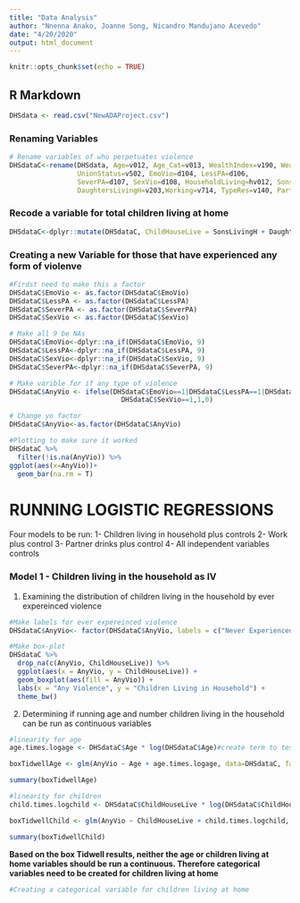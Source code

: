 ```yaml
---
title: "Data Analysis"
author: "Nnenna Anako, Joanne Song, Nicandro Mandujano Acevedo"
date: "4/20/2020"
output: html_document
---
```


```r
knitr::opts_chunk$set(echo = TRUE)
```

## R Markdown
```r
DHSdata <- read.csv("NewADAProject.csv")
```

### Renaming Variables
```r
# Rename variables of who perpetuates violence
DHSdataC<-rename(DHSdata, Age=v012, Age_Cat=v013, WealthIndex=v190, WealthScore=v191, 
                 UnionStatus=v502, EmoVio=d104, LessPA=d106, 
                 SeverPA=d107, SexVio=d108, HouseholdLiving=hv012, SonsLivingH=v202, 
                 DaughtersLivingH=v203,Working=v714, TypeRes=v140, PartDrink=d113)
```

### Recode a variable for total children living at home
```r
DHSdataC<-dplyr::mutate(DHSdataC, ChildHouseLive = SonsLivingH + DaughtersLivingH)
```

### Creating a new Variable for those that have experienced any form of violenve
```r
#Firdst need to make this a factor
DHSdataC$EmoVio <- as.factor(DHSdataC$EmoVio)
DHSdataC$LessPA <- as.factor(DHSdataC$LessPA)
DHSdataC$SeverPA <- as.factor(DHSdataC$SeverPA)
DHSdataC$SexVio <- as.factor(DHSdataC$SexVio)

# Make all 9 be NAs
DHSdataC$EmoVio<-dplyr::na_if(DHSdataC$EmoVio, 9)
DHSdataC$LessPA<-dplyr::na_if(DHSdataC$LessPA, 9)
DHSdataC$SexVio<-dplyr::na_if(DHSdataC$SexVio, 9)
DHSdataC$SeverPA<-dplyr::na_if(DHSdataC$SeverPA, 9)

# Make varible for if any type of violence
DHSdataC$AnyVio <- ifelse(DHSdataC$EmoVio==1|DHSdataC$LessPA==1|DHSdataC$SeverPA==1|
                            DHSdataC$SexVio==1,1,0)

# Change yo factor
DHSdataC$AnyVio<-as.factor(DHSdataC$AnyVio)

#Plotting to make sure it worked
DHSdataC %>% 
  filter(!is.na(AnyVio)) %>% 
ggplot(aes(x=AnyVio))+
  geom_bar(na.rm = T)
```

# RUNNING LOGISTIC REGRESSIONS
Four models to be run:
1- Children living in household plus controls
2- Work plus control
3- Partner drinks plus control
4- All independent variables controls

### Model 1 - Children living in the household as IV

1. Examining the distribution of children living in the household by ever expereinced violence
```r
#Make labels for ever expereinced violence
DHSdataC$AnyVio<- factor(DHSdataC$AnyVio, labels = c("Never Experienced", "Experienced Any"))

#Make box-plot 
DHSdataC %>%
  drop_na(c(AnyVio, ChildHouseLive)) %>%
  ggplot(aes(x = AnyVio, y = ChildHouseLive)) +
  geom_boxplot(aes(fill = AnyVio)) +
  labs(x = "Any Violence", y = "Children Living in Household") +
  theme_bw()
```

2. Determining if running age and number children living in the household can be run as continuous variables

```r
#linearity for age
age.times.logage <- DHSdataC$Age * log(DHSdataC$Age)#create term to test linearity

boxTidwellAge <- glm(AnyVio ~ Age + age.times.logage, data=DHSdataC, family="binomial") #Box Tidwell technique, test the assumption of linearity

summary(boxTidwellAge)

#linearity for children
child.times.logchild <- DHSdataC$ChildHouseLive * log(DHSdataC$ChildHouseLive)#create term to test linearity

boxTidwellChild <- glm(AnyVio ~ ChildHouseLive + child.times.logchild, data=DHSdataC, family="binomial") #Box Tidwell technique, test the assumption of linearity

summary(boxTidwellChild)
```

__Based on the box Tidwell results, neither the age or children living at home variables should be run a continuous. Therefore categorical variables need to be created for children living at home__

```r
#Creating a categorical variable for children living at home

```